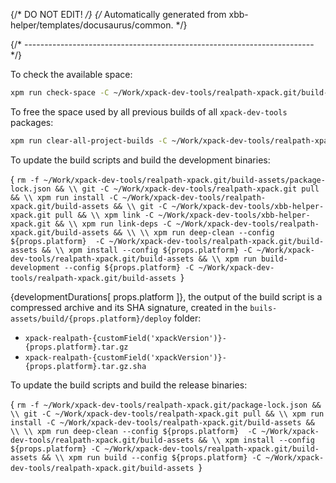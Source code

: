 {/* DO NOT EDIT! */}
{/* Automatically generated from xbb-helper/templates/docusaurus/common. */}




{/* ------------------------------------------------------------------------ */}

To check the available space:

```sh
xpm run check-space -C ~/Work/xpack-dev-tools/realpath-xpack.git/build-assets
```

To free the space used by all previous builds of all `xpack-dev-tools` packages:

```sh
xpm run clear-all-project-builds -C ~/Work/xpack-dev-tools/realpath-xpack.git/build-assets
```

To update the build scripts and build the development binaries:

<CodeBlock language="sh"> {
`rm -f ~/Work/xpack-dev-tools/realpath-xpack.git/build-assets/package-lock.json && \\
git -C ~/Work/xpack-dev-tools/realpath-xpack.git pull && \\
xpm run install -C ~/Work/xpack-dev-tools/realpath-xpack.git/build-assets && \\
git -C ~/Work/xpack-dev-tools/xbb-helper-xpack.git pull && \\
xpm link -C ~/Work/xpack-dev-tools/xbb-helper-xpack.git && \\
xpm run link-deps -C ~/Work/xpack-dev-tools/realpath-xpack.git/build-assets && \\
\\
xpm run deep-clean --config ${props.platform}  -C ~/Work/xpack-dev-tools/realpath-xpack.git/build-assets && \\
xpm install --config ${props.platform} -C ~/Work/xpack-dev-tools/realpath-xpack.git/build-assets && \\
xpm run build-development --config ${props.platform} -C ~/Work/xpack-dev-tools/realpath-xpack.git/build-assets
`} </CodeBlock>

{developmentDurations[ props.platform ]}, the output of the build script is a compressed
archive and its SHA signature, created in
the <code>buils-assets/build/{props.platform}/deploy</code> folder:

* <code>xpack-realpath-{customField('xpackVersion')}-{props.platform}.tar.gz</code>
* <code>xpack-realpath-{customField('xpackVersion')}-{props.platform}.tar.gz.sha</code>

To update the build scripts and build the release binaries:

<CodeBlock language="sh"> {
`rm -f ~/Work/xpack-dev-tools/realpath-xpack.git/package-lock.json && \\
git -C ~/Work/xpack-dev-tools/realpath-xpack.git pull && \\
xpm run install -C ~/Work/xpack-dev-tools/realpath-xpack.git/build-assets && \\
\\
xpm run deep-clean --config ${props.platform}  -C ~/Work/xpack-dev-tools/realpath-xpack.git/build-assets && \\
xpm install --config ${props.platform} -C ~/Work/xpack-dev-tools/realpath-xpack.git/build-assets && \\
xpm run build --config ${props.platform} -C ~/Work/xpack-dev-tools/realpath-xpack.git/build-assets
`} </CodeBlock>
